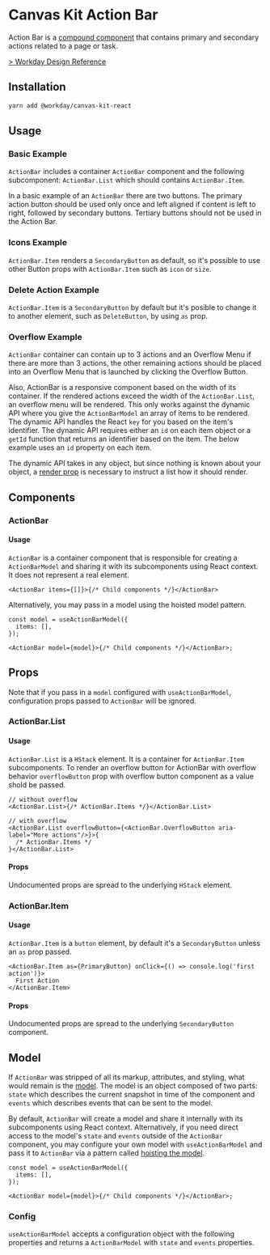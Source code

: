 


<Meta title="Components/Buttons/Action Bar" component={ActionBar} />

# Canvas Kit Action Bar

Action Bar is a [compound component](/getting-started/for-developers/resources/compound-components/)
that contains primary and secondary actions related to a page or task.

[> Workday Design Reference](https://design.workday.com/components/buttons/action-bar)

## Installation

```sh
yarn add @workday/canvas-kit-react
```

## Usage

### Basic Example

`ActionBar` includes a container `ActionBar` component and the following subcomponent:
`ActionBar.List` which should contains `ActionBar.Item`.

In a basic example of an `ActionBar` there are two buttons. The primary action button should be used
only once and left aligned if content is left to right, followed by secondary buttons. Tertiary
buttons should not be used in the Action Bar.

<ExampleCodeBlock code={Basic} />

### Icons Example

`ActionBar.Item` renders a `SecondaryButton` as default, so it's possible to use other Button props
with `ActionBar.Item` such as `icon` or `size`.

<ExampleCodeBlock code={Icons} />

### Delete Action Example

`ActionBar.Item` is a `SecondaryButton` by default but it's posible to change it to another element,
such as `DeleteButton`, by using `as` prop.

<ExampleCodeBlock code={DeleteAction} />

### Overflow Example

`ActionBar` container can contain up to 3 actions and an Overflow Menu if there are more than 3
actions, the other remaining actions should be placed into an Overflow Menu that is launched by
clicking the Overflow Button.

Also, ActionBar is a responsive component based on the width of its container. If the rendered
actions exceed the width of the `ActionBar.List`, an overflow menu will be rendered. This only works
against the dynamic API where you give the `ActionBarModel` an array of items to be rendered. The
dynamic API handles the React `key` for you based on the item's identifier. The dynamic API requires
either an `id` on each item object or a `getId` function that returns an identifier based on the
item. The below example uses an `id` property on each item.

The dynamic API takes in any object, but since nothing is known about your object, a
[render prop](https://reactjs.org/docs/render-props.html) is necessary to instruct a list how it
should render.

<ExampleCodeBlock code={OverflowActionBar} />

## Components

### ActionBar

#### Usage

`ActionBar` is a container component that is responsible for creating a `ActionBarModel` and sharing
it with its subcomponents using React context. It does not represent a real element.

```tsx
<ActionBar items={[]}>{/* Child components */}</ActionBar>
```

Alternatively, you may pass in a model using the hoisted model pattern.

```tsx
const model = useActionBarModel({
  items: [],
});

<ActionBar model={model}>{/* Child components */}</ActionBar>;
```

## Props

Note that if you pass in a `model` configured with `useActionBarModel`, configuration props passed
to `ActionBar` will be ignored.

<ArgsTable of={ActionBar} />

### ActionBar.List

#### Usage

`ActionBar.List` is a `HStack` element. It is a container for `ActionBar.Item` subcomponents. To
render an overflow button for ActionBar with overflow behavior `overflowButton` prop with overflow
button component as a value shold be passed.

```tsx
// without overflow
<ActionBar.List>{/* ActionBar.Items */}</ActionBar.List>

// with overflow
<ActionBar.List overflowButton={<ActionBar.OverflowButton aria-label="More actions"/>}>{
  /* ActionBar.Items */
}</ActionBar.List>
```

#### Props

Undocumented props are spread to the underlying `HStack` element.

<ArgsTable of={ActionBar.List} />

### ActionBar.Item

#### Usage

`ActionBar.Item` is a `button` element, by default it's a `SecondaryButton` unless an `as` prop
passed.

```tsx
<ActionBar.Item as={PrimaryButton} onClick={() => console.log('first action')}>
  First Action
</ActionBar.Item>
```

#### Props

Undocumented props are spread to the underlying `SecondaryButton` component.

<ArgsTable of={ActionBar.Item} />

## Model

If `ActionBar` was stripped of all its markup, attributes, and styling, what would remain is the
[model](/getting-started/for-developers/resources/compound-components/#models). The model is an
object composed of two parts: `state` which describes the current snapshot in time of the component
and `events` which describes events that can be sent to the model.

By default, `ActionBar` will create a model and share it internally with its subcomponents using
React context. Alternatively, if you need direct access to the model's `state` and `events` outside
of the `ActionBar` component, you may configure your own model with `useActionBarModel` and pass it
to `ActionBar` via a pattern called
[hoisting the model](/getting-started/for-developers/resources/compound-components/#configuring-components).

```tsx
const model = useActionBarModel({
  items: [],
});

<ActionBar model={model}>{/* Child components */}</ActionBar>;
```

### Config

`useActionBarModel` accepts a configuration object with the following properties and returns a
`ActionBarModel` with `state` and `events` properties.
